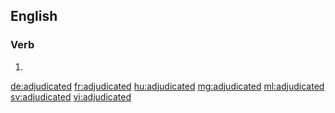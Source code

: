 ==English==

===Verb===
{{head|en}}

# {{en-past of|adjudicate}}

[[de:adjudicated]]
[[fr:adjudicated]]
[[hu:adjudicated]]
[[mg:adjudicated]]
[[ml:adjudicated]]
[[sv:adjudicated]]
[[vi:adjudicated]]